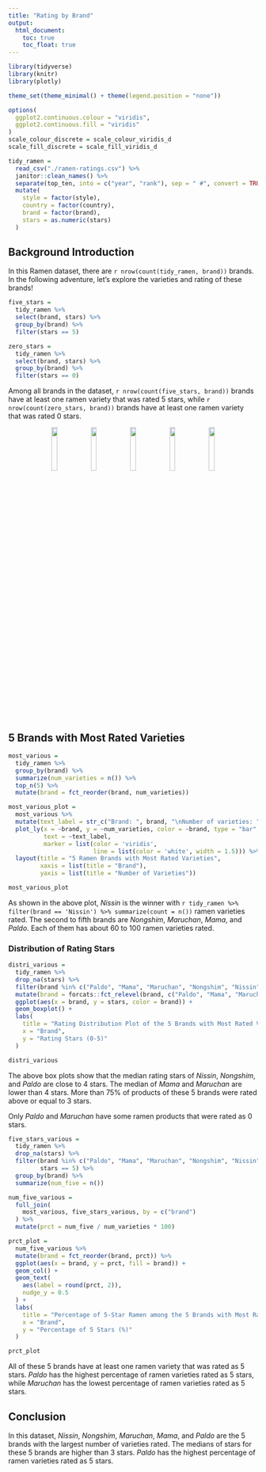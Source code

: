 ```yaml
---
title: "Rating by Brand"
output: 
  html_document:
    toc: true
    toc_float: true
---
```


```r
library(tidyverse)
library(knitr)
library(plotly)

theme_set(theme_minimal() + theme(legend.position = "none"))

options(
  ggplot2.continuous.colour = "viridis",
  ggplot2.continuous.fill = "viridis"
)
scale_colour_discrete = scale_colour_viridis_d
scale_fill_discrete = scale_fill_viridis_d
```


```r
tidy_ramen = 
  read_csv("./ramen-ratings.csv") %>% 
  janitor::clean_names() %>% 
  separate(top_ten, into = c("year", "rank"), sep = " #", convert = TRUE) %>% 
  mutate(
    style = factor(style),
    country = factor(country),
    brand = factor(brand),
    stars = as.numeric(stars)
  )
```

## Background Introduction 
In this Ramen dataset, there are `r nrow(count(tidy_ramen, brand))` brands. In the following adventure, let's explore the varieties and rating of these brands!

```r
five_stars =
  tidy_ramen %>%
  select(brand, stars) %>%
  group_by(brand) %>%
  filter(stars == 5)

zero_stars =
  tidy_ramen %>%
  select(brand, stars) %>%
  group_by(brand) %>%
  filter(stars == 0)
```

Among all brands in the dataset, `r nrow(count(five_stars, brand)) ` brands have at least one ramen variety that was rated 5 stars, while `r nrow(count(zero_stars, brand)) ` brands have at least one ramen variety that was rated 0 stars.

<center><img src="pictures/nissin.jpg" style="width:15%"> <img src="pictures/nongshim.jpg" style="width:15%"> <img src="pictures/maruchan.png" style="width:15%"> <img src="pictures/mama.jpg" style="width:15%"> <img src="pictures/paldo.png" style="width:15%"></center>

## 5 Brands with Most Rated Varieties

```r
most_various = 
  tidy_ramen %>%
  group_by(brand) %>%
  summarize(num_varieties = n()) %>%
  top_n(5) %>%
  mutate(brand = fct_reorder(brand, num_varieties))

most_various_plot =
  most_various %>%
  mutate(text_label = str_c("Brand: ", brand, "\nNumber of varieties: ", num_varieties)) %>% 
  plot_ly(x = ~brand, y = ~num_varieties, color = ~brand, type = "bar", 
          text = ~text_label,
          marker = list(color = 'viridis', 
                        line = list(color = 'white', width = 1.5))) %>% 
  layout(title = "5 Ramen Brands with Most Rated Varieties",
         xaxis = list(title = "Brand"),
         yaxis = list(title = "Number of Varieties")) 

most_various_plot
```

As shown in the above plot, *Nissin* is the winner with `r tidy_ramen %>% filter(brand == 'Nissin') %>% summarize(count = n())` ramen varieties rated. The second to fifth brands are *Nongshim*, *Maruchan*, *Mama*, and *Paldo*. Each of them has about 60 to 100 ramen varieties rated.

### Distribution of Rating Stars

```r
distri_various = 
  tidy_ramen %>%
  drop_na(stars) %>%
  filter(brand %in% c("Paldo", "Mama", "Maruchan", "Nongshim", "Nissin")) %>%
  mutate(brand = forcats::fct_relevel(brand, c("Paldo", "Mama", "Maruchan", "Nongshim", "Nissin"))) %>% 
  ggplot(aes(x = brand, y = stars, color = brand)) + 
  geom_boxplot() +
  labs(
    title = "Rating Distribution Plot of the 5 Brands with Most Rated Varieties",
    x = "Brand",
    y = "Rating Stars (0-5)"
  )

distri_various
```

The above box plots show that the median rating stars of *Nissin*, *Nongshim*, and *Paldo* are close to 4 stars. The median of  *Mama* and *Maruchan* are lower than 4 stars. More than 75% of products of these 5 brands were rated above or equal to 3 stars.

Only *Paldo* and *Maruchan* have some ramen products that were rated as 0 stars.


```r
five_stars_various = 
  tidy_ramen %>%
  drop_na(stars) %>%
  filter(brand %in% c("Paldo", "Mama", "Maruchan", "Nongshim", "Nissin"),
         stars == 5) %>%
  group_by(brand) %>%
  summarize(num_five = n())

num_five_various = 
  full_join(
    most_various, five_stars_various, by = c("brand")
  ) %>%
  mutate(prct = num_five / num_varieties * 100)

prct_plot = 
  num_five_various %>%
  mutate(brand = fct_reorder(brand, prct)) %>% 
  ggplot(aes(x = brand, y = prct, fill = brand)) + 
  geom_col() +
  geom_text(
    aes(label = round(prct, 2)),
    nudge_y = 0.5
  ) +
  labs(
    title = "Percentage of 5-Star Ramen among the 5 Brands with Most Rated Varieties",
    x = "Brand",
    y = "Percentage of 5 Stars (%)"
  )

prct_plot
```

All of these 5 brands have at least one ramen variety that was rated as 5 stars. *Paldo* has the highest percentage of ramen varieties rated as 5 stars, while *Maruchan* has the lowest percentage of ramen varieties rated as 5 stars.

## Conclusion

In this dataset, *Nissin*, *Nongshim*, *Maruchan*, *Mama*, and *Paldo* are the 5 brands with the largest number of varieties rated. The medians of stars for these 5 brands are higher than 3 stars. *Paldo* has the highest percentage of ramen varieties rated as 5 stars.
